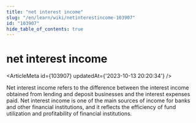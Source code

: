 ```yaml
---
title: "net interest income"
slug: "/en/learn/wiki/netinterestincome-103907"
id: "103907"
hide_table_of_contents: true
---
```



<Breadcrumbs current="net interest income" />

# net interest income

<ArticleMeta id={103907} updatedAt={'2023-10-13 20:20:34'} />
<div className='border-solid border-b border-t-0 my-4 border-[var(--ifm-color-gray-300)]' />

Net interest income refers to the difference between the interest income obtained from lending and deposit businesses and the interest expenses paid. Net interest income is one of the main sources of income for banks and other financial institutions, and it reflects the efficiency of fund utilization and profitability of financial institutions.
